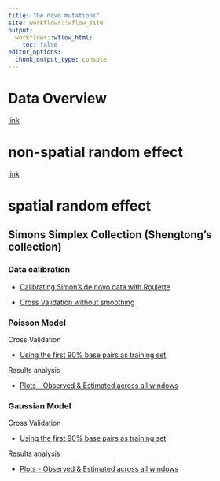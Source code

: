 ```yaml
---
title: "De novo mutations"
site: workflowr::wflow_site
output:
  workflowr::wflow_html:
    toc: false
editor_options:
  chunk_output_type: console
---
```



# Data Overview

[link](https://xsun1229.github.io/mutation_rate/denovo_data_overview.html)


# non-spatial random effect 

[link](https://xsun1229.github.io/mutation_rate/denovo_nonspatial.html)



# spatial random effect 


## Simons Simplex Collection (Shengtong's collection)

### Data calibration 

- [Calibrating Simon's de novo data with Roulette](https://xsun1229.github.io/mutation_rate/denovo_rl_simno_calibration.html)

- [Cross Validation without smoothing](https://xsun1229.github.io/mutation_rate/denovo_cv_wo_smoothing.html)


### Poisson Model

Cross Validation 

- [Using the first 90% base pairs as training set](https://xsun1229.github.io/mutation_rate/denovo_pois_traintest.html)

Results analysis

- [Plots - Observed & Estimated across all windows](https://xsun1229.github.io/mutation_rate/denovo_pois_allwindows.html)


### Gaussian Model

Cross Validation 

- [Using the first 90% base pairs as training set](https://xsun1229.github.io/mutation_rate/denovo_gaus_traintest.html)

Results analysis

- [Plots - Observed & Estimated across all windows](https://xsun1229.github.io/mutation_rate/denovo_gaus_allwindows.html)


